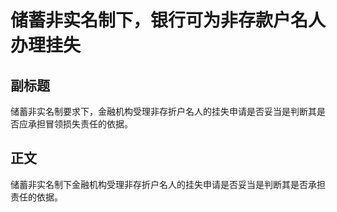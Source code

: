 # 储蓄非实名制下，银行可为非存款户名人办理挂失
## 副标题
储蓄非实名制要求下，金融机构受理非存折户名人的挂失申请是否妥当是判断其是否应承担冒领损失责任的依据。
## 正文
储蓄非实名制下金融机构受理非存折户名人的挂失申请是否妥当是判断其是否承担责任的依据。